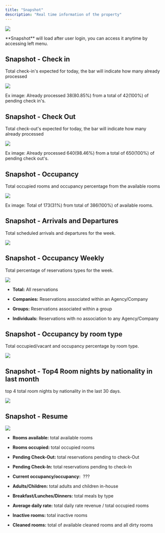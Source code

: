 ---
title: "Snapshot"
description: "Real time information of the property"
---

![](/images/cloudpms/snapshot/snapshot.png)

<Tip>
  **Snapshot** will load after user login, you can access it anytime by accessing left menu.
</Tip>

## Snapshot - Check in

Total check-in's expected for today, the bar will indicate how many already processed

![](/images/cloudpms/snapshot/check_in.png)

Ex image: Already processed 38(80.85%) from a total of 42(100%) of pending check in's.

## Snapshot - Check Out

Total check-out's expected for today, the bar will indicate how many already processed

![](/images/cloudpms/snapshot/check_out.png)

Ex image: Already processed 640(98.46%) from a total of 650(100%) of pending check out's.

## Snapshot - Occupancy

Total occupied rooms and occupancy percentage from the available rooms

![](/images/cloudpms/snapshot/occupancy.png)

Ex image: Total of 173(31%) from total of 386(100%) of available rooms.

## Snapshot - Arrivals and Departures

Total scheduled arrivals and departures for the week.

![](/images/cloudpms/snapshot/arrivals_departures.png)

## Snapshot - Occupancy Weekly

Total percentage of reservations types for the week.

![](/images/cloudpms/snapshot/occupancy_weekly.png)

* **Total:** All reservations

* **Companies:** Reservations associated within an Agency/Company

* **Groups:** Reservations associated within a group

* **Individuals:** Reservations with no association to any Agency/Company

## Snapshot - Occupancy by room type

Total occupied/vacant and occupancy percentage by room type.

![](/images/cloudpms/snapshot/occupancy_roomtype.png)

## Snapshot - Top4 Room nights by nationality in last month

top 4 total room nights by nationality in the last 30 days.

![](/images/cloudpms/snapshot/top4.png)

## Snapshot - Resume

![](/images/cloudpms/snapshot/resume.png)

* **Rooms available:** total available rooms

* **Rooms occupied:** total occupied rooms

* **Pending Check-Out:** total reservations pending to check-Out

* **Pending Check-In:** total reservations pending to check-In

* **Current occupancy/occupancy:**  ???

* **Adults/Children:** total adults and children in-house

* **Breakfast/Lunches/Dinners:** total meals by type

* **Average daily rate:** total daily rate revenue / total occupied rooms

* **Inactive rooms:** total inactive rooms

* **Cleaned rooms:** total of available cleaned rooms and all dirty rooms